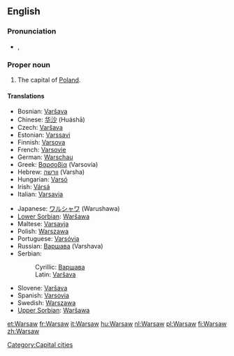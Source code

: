 {{wikipedia}}
==English==

===Pronunciation===
* {{a|UK}} {{IPA|/ˈwɔː(ɹ).sɔː(ɹ)/}}, {{SAMPA|/"wO:(r).sO:(r)/}}

===Proper noun===
{{infl|en|proper noun}}

# The capital of [[Poland]].

====Translations====
{{trans-top|Capital city of Poland}}
* Bosnian: [[Varšava#Bosnian|Varšava]] {{m}}
* Chinese: [[华沙]] (Huáshā)
* Czech: [[Varšava]] {{f}}
* Estonian: [[Varssavi]]
* Finnish: [[Varsova]]
* French: [[Varsovie]]
* German: [[Warschau]]
* Greek: [[Βαρσοβία]] (Varsovía) {{f}}
* Hebrew: [[וורשה]] (Varsha)
* Hungarian: [[Varsó]]
* Irish: [[Vársá]]
* Italian: [[Varsavia]] {{f}}
{{trans-mid}}
* Japanese: [[ワルシャワ]] (Warushawa)
* [[Lower Sorbian]]: [[Waršawa]] {{f}}
* Maltese: [[Varsavja]]
* Polish: [[Warszawa]] {{f}}
* Portuguese: [[Varsóvia]]
* Russian: [[Варшава]] {{f}} (Varshava)
* Serbian:
*: Cyrillic: [[Варшава#Serbian|Варшава]] {{m}}
*: Latin: [[Varšava#Serbian|Varšava]] {{m}}
* Slovene: [[Varšava]] {{f}}
* Spanish: [[Varsovia]]
* Swedish: [[Warszawa]]
* [[Upper Sorbian]]: [[Waršawa]] {{f}}
{{trans-bottom}}

[[Category:Capital cities]]

[[et:Warsaw]]
[[fr:Warsaw]]
[[it:Warsaw]]
[[hu:Warsaw]]
[[nl:Warsaw]]
[[pl:Warsaw]]
[[fi:Warsaw]]
[[zh:Warsaw]]